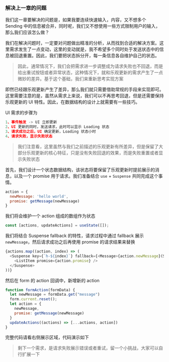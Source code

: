 

### **解决上一章的问题**

我们这一章要解决的问题是，如果我要连续快速输入，内容，又不想多个 Sending 中的信息被合并，同时呢，我们又不想使用一些方式限制用户的输入，那么我们应该怎么做？

我们在解决问题时，一定要对问题做出精准的分析，从而找到合适的解决方案。这里需求发生了一点变动，这里的变动就是，我不希望多个同时处于发送状态中的信息被回退重置。因此，我们要把状态拆分开，每一条信息各自维护自己的状态。

> 因此，通常情况下，我们会把需求进一步调整成为请求失败也不回退，而是给出重试按钮或者异常状态，这种情况下，就和乐观更新的需求产生了一点微妙的差异。基于这个基础，我们来重新思考实现方案

即然已经跟乐观更新产生了差异，那么我们就只需要借助常规的手段来实现即可。这里需要注意的是，虽然从需求上来说，我们可以不再思考回退，但是还需要保持乐观更新的 UI 特性。因此，在数据结构的设计上就需要有一些技巧。

UI 需求的步骤为

```js
1、事件触发 -> UI 立即更新
2、UI 更新的同时，发送请求，此时可以显示 Loading 状态
3、请求成功之后，UI 确定更新，Loading 状态小时
4、请求失败，显示失败状态
```

> 我们注意看，这里虽然与我们之前描述的乐观更新有所差异，但是保留了大部分乐观更新的核心特征，只是没有失败回退的效果，而是失败重置或者显示失败状态

首先，我们设计一个状态数据结构，该状态将要保留了乐观更新时提前展示的消息，以及一个 promise 用于请求。我们准备结合 `use` + `Suspense` 共同完成这个事情。

```js
action = {
  newMessage: 'hello world',
  promise: getMessage(newMessage)
}
```

我们将会维护一个 action 组成的数组作为状态

```javascript
const [actions, updateActions] = useState([]);
```

我们将结合 Suspense fallback 的特性，请求过程中通过 fallback 展示 `newMessage`，然后请求成功之后再使用 promise 的请求结果来替换

```javascript
{actions.map((action, index) => (
  <Suspense key={`h-${index}`} fallback={<Message>{action.newMessage}(Seding...)</Message>}>
    <ListItem promise={action.promise} />
  </Suspense>
))}
```

然后在 form 的 action 回调中，新增新的 action

```javascript
function formAction(formData) {
  let newMessage = formData.get("message")
  form.current.reset();
  let action = {
    newMessage,
    promise: getMessage(newMessage)
  }
  updateActions((actions) => [...actions, action])
}
```

完整代码请看右侧展示区域，代码演示如下

<Cardruntime>
  <MainCase />
</Cardruntime>

> 剩下一个需求，是请求失败展示错误或者重试，留一个小挑战，大家可以自行扩展一下
